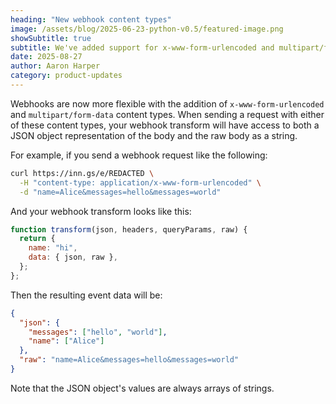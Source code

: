 ```yaml
---
heading: "New webhook content types"
image: /assets/blog/2025-06-23-python-v0.5/featured-image.png
showSubtitle: true
subtitle: We've added support for x-www-form-urlencoded and multipart/form-data webhook content types.
date: 2025-08-27
author: Aaron Harper
category: product-updates
---
```


Webhooks are now more flexible with the addition of `x-www-form-urlencoded` and `multipart/form-data` content types. When sending a request with either of these content types, your webhook transform will have access to both a JSON object representation of the body and the raw body as a string.

For example, if you send a webhook request like the following:

```sh
curl https://inn.gs/e/REDACTED \
  -H "content-type: application/x-www-form-urlencoded" \
  -d "name=Alice&messages=hello&messages=world"
```

And your webhook transform looks like this:
```js
function transform(json, headers, queryParams, raw) {
  return {
    name: "hi",
    data: { json, raw },
  };
};
```

Then the resulting event data will be:
```json
{
  "json": {
    "messages": ["hello", "world"],
    "name": ["Alice"]
  },
  "raw": "name=Alice&messages=hello&messages=world"
}
```

Note that the JSON object's values are always arrays of strings.

